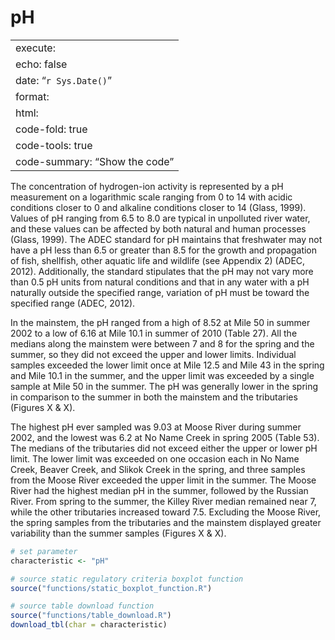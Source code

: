 # pH

---
execute:
  echo: false
date: "`r Sys.Date()`"
format:
  html:
    code-fold: true
    code-tools: true
    code-summary: "Show the code"
---

The concentration of hydrogen-ion activity is represented by a pH measurement on a logarithmic scale ranging from 0 to 14 with acidic conditions closer to 0 and alkaline conditions closer to 14 (Glass, 1999). Values of pH ranging from 6.5 to 8.0 are typical in unpolluted river water, and these values can be affected by both natural and human processes (Glass, 1999). The ADEC standard for pH maintains that freshwater may not have a pH less than 6.5 or greater than 8.5 for the growth and propagation of fish, shellfish, other aquatic life and wildlife (see Appendix 2) (ADEC, 2012). Additionally, the standard stipulates that the pH may not vary more than 0.5 pH units from natural conditions and that in any water with a pH naturally outside the specified range, variation of pH must be toward the specified range (ADEC, 2012).

In the mainstem, the pH ranged from a high of 8.52 at Mile 50 in summer 2002 to a low of 6.16 at Mile 10.1 in summer of 2010 (Table 27). All the medians along the mainstem were between 7 and 8 for the spring and the summer, so they did not exceed the upper and lower limits. Individual samples exceeded the lower limit once at Mile 12.5 and Mile 43 in the spring and Mile 10.1 in the summer, and the upper limit was exceeded by a single sample at Mile 50 in the summer. The pH was generally lower in the spring in comparison to the summer in both the mainstem and the tributaries (Figures X & X).

The highest pH ever sampled was 9.03 at Moose River during summer 2002, and the lowest was 6.2 at No Name Creek in spring 2005 (Table 53). The medians of the tributaries did not exceed either the upper or lower pH limit. The lower limit was exceeded on one occasion each in No Name Creek, Beaver Creek, and Slikok Creek in the spring, and three samples from the Moose River exceeded the upper limit in the summer. The Moose River had the highest median pH in the summer, followed by the Russian River. From spring to the summer, the Killey River median remained near 7, while the other tributaries increased toward 7.5. Excluding the Moose River, the spring samples from the tributaries and the mainstem displayed greater variability than the summer samples (Figures X & X).

```r

# set parameter
characteristic <- "pH"

# source static regulatory criteria boxplot function
source("functions/static_boxplot_function.R")

# source table download function
source("functions/table_download.R")
download_tbl(char = characteristic)

```
